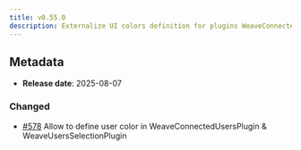 ```yaml
---
title: v0.55.0
description: Externalize UI colors definition for plugins WeaveConnectedUsersPlugin & WeaveUsersSelectionPlugin
---
```


## Metadata

- **Release date**: 2025-08-07

### Changed

- [#578](https://github.com/InditexTech/weavejs/issues/578) Allow to define user color in WeaveConnectedUsersPlugin & WeaveUsersSelectionPlugin
